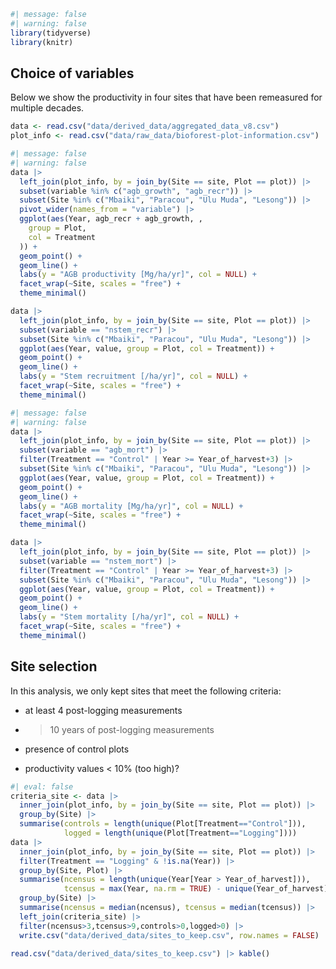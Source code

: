 ```r
#| message: false
#| warning: false
library(tidyverse)
library(knitr)
```

## Choice of variables

Below we show the productivity in four sites that have been remeasured for multiple decades.

```r
data <- read.csv("data/derived_data/aggregated_data_v8.csv") 
plot_info <- read.csv("data/raw_data/bioforest-plot-information.csv")
```

```r
#| message: false
#| warning: false
data |>
  left_join(plot_info, by = join_by(Site == site, Plot == plot)) |>
  subset(variable %in% c("agb_growth", "agb_recr")) |>
  subset(Site %in% c("Mbaiki", "Paracou", "Ulu Muda", "Lesong")) |>
  pivot_wider(names_from = "variable") |>
  ggplot(aes(Year, agb_recr + agb_growth, ,
    group = Plot,
    col = Treatment
  )) +
  geom_point() +
  geom_line() +
  labs(y = "AGB productivity [Mg/ha/yr]", col = NULL) +
  facet_wrap(~Site, scales = "free") +
  theme_minimal()
```

```r
data |>
  left_join(plot_info, by = join_by(Site == site, Plot == plot)) |>
  subset(variable == "nstem_recr") |>
  subset(Site %in% c("Mbaiki", "Paracou", "Ulu Muda", "Lesong")) |>
  ggplot(aes(Year, value, group = Plot, col = Treatment)) +
  geom_point() +
  geom_line() +
  labs(y = "Stem recruitment [/ha/yr]", col = NULL) +
  facet_wrap(~Site, scales = "free") +
  theme_minimal()
```

```r
#| message: false
#| warning: false
data |>
  left_join(plot_info, by = join_by(Site == site, Plot == plot)) |>
  subset(variable == "agb_mort") |>
  filter(Treatment == "Control" | Year >= Year_of_harvest+3) |>
  subset(Site %in% c("Mbaiki", "Paracou", "Ulu Muda", "Lesong")) |>
  ggplot(aes(Year, value, group = Plot, col = Treatment)) +
  geom_point() +
  geom_line() +
  labs(y = "AGB mortality [Mg/ha/yr]", col = NULL) +
  facet_wrap(~Site, scales = "free") +
  theme_minimal()
```

```r
data |>
  left_join(plot_info, by = join_by(Site == site, Plot == plot)) |>
  subset(variable == "nstem_mort") |>
  filter(Treatment == "Control" | Year >= Year_of_harvest+3) |>
  subset(Site %in% c("Mbaiki", "Paracou", "Ulu Muda", "Lesong")) |>
  ggplot(aes(Year, value, group = Plot, col = Treatment)) +
  geom_point() +
  geom_line() +
  labs(y = "Stem mortality [/ha/yr]", col = NULL) +
  facet_wrap(~Site, scales = "free") +
  theme_minimal()
```

## Site selection

In this analysis, we only kept sites that meet the following criteria:

-   at least 4 post-logging measurements

-   

    > 10 years of post-logging measurements

-   presence of control plots

-   productivity values \< 10% (too high)?

```r
#| eval: false
criteria_site <- data |>
  inner_join(plot_info, by = join_by(Site == site, Plot == plot)) |> 
  group_by(Site) |> 
  summarise(controls = length(unique(Plot[Treatment=="Control"])), 
            logged = length(unique(Plot[Treatment=="Logging"])))
data |>
  inner_join(plot_info, by = join_by(Site == site, Plot == plot)) |> 
  filter(Treatment == "Logging" & !is.na(Year)) |> 
  group_by(Site, Plot) |> 
  summarise(ncensus = length(unique(Year[Year > Year_of_harvest])), 
            tcensus = max(Year, na.rm = TRUE) - unique(Year_of_harvest)) |>
  group_by(Site) |> 
  summarise(ncensus = median(ncensus), tcensus = median(tcensus)) |> 
  left_join(criteria_site) |> 
  filter(ncensus>3,tcensus>9,controls>0,logged>0) |> 
  write.csv("data/derived_data/sites_to_keep.csv", row.names = FALSE)
```

```r
read.csv("data/derived_data/sites_to_keep.csv") |> kable()
```

